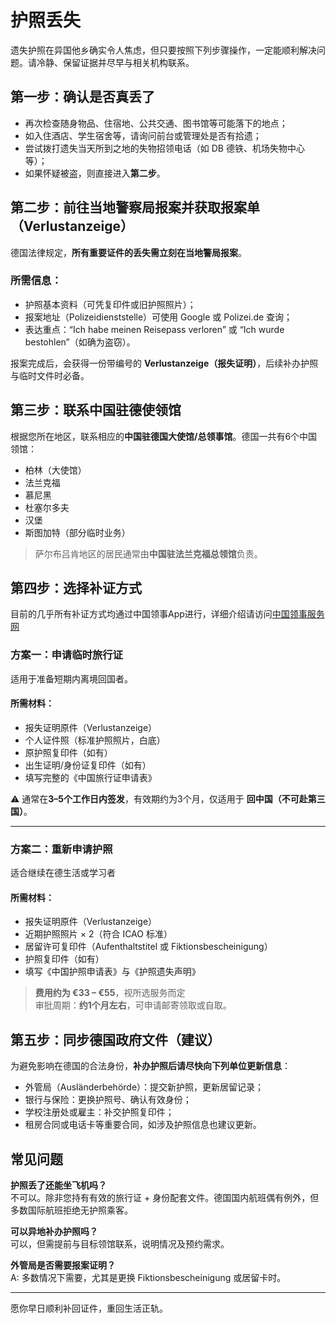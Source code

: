# 护照丢失

遗失护照在异国他乡确实令人焦虑，但只要按照下列步骤操作，一定能顺利解决问题。请冷静、保留证据并尽早与相关机构联系。

## 第一步：确认是否真丢了

- 再次检查随身物品、住宿地、公共交通、图书馆等可能落下的地点；
- 如入住酒店、学生宿舍等，请询问前台或管理处是否有拾遗；
- 尝试拨打遗失当天所到之地的失物招领电话（如 DB 德铁、机场失物中心等）；
- 如果怀疑被盗，则直接进入**第二步**。

## 第二步：前往当地警察局报案并获取报案单（Verlustanzeige）

德国法律规定，**所有重要证件的丢失需立刻在当地警局报案**。

### 所需信息：

- 护照基本资料（可凭复印件或旧护照照片）；
- 报案地址（Polizeidienststelle）可使用 Google 或 Polizei.de 查询；
- 表达重点：“Ich habe meinen Reisepass verloren” 或 “Ich wurde bestohlen”（如确为盗窃）。

::: {.callout-tip}
报案完成后，会获得一份带编号的 **Verlustanzeige（报失证明）**，后续补办护照与临时文件时必备。
:::

## 第三步：联系中国驻德使领馆

根据您所在地区，联系相应的**中国驻德国大使馆/总领事馆**。德国一共有6个中国领馆：

- 柏林（大使馆）  
- 法兰克福  
- 慕尼黑  
- 杜塞尔多夫  
- 汉堡  
- 斯图加特（部分临时业务）

> 萨尔布吕肯地区的居民通常由**中国驻法兰克福总领馆**负责。

## 第四步：选择补证方式

目前的几乎所有补证方式均通过中国领事App进行，详细介绍请访问[中国领事服务网](https://cs.mfa.gov.cn/zggmzhw/hzlxz/)

### 方案一：申请临时旅行证

适用于准备短期内离境回国者。

#### 所需材料：

- 报失证明原件（Verlustanzeige）
- 个人证件照（标准护照照片，白底）
- 原护照复印件（如有）
- 出生证明/身份证复印件（如有）
- 填写完整的《中国旅行证申请表》

⚠️ 通常在**3–5个工作日内签发**，有效期约为3个月，仅适用于 **回中国（不可赴第三国）**。

---

### 方案二：重新申请护照

适合继续在德生活或学习者

#### 所需材料：

- 报失证明原件（Verlustanzeige）
- 近期护照照片 × 2（符合 ICAO 标准）
- 居留许可复印件（Aufenthaltstitel 或 Fiktionsbescheinigung）
- 护照复印件（如有）
- 填写《中国护照申请表》与《护照遗失声明》

> **费用约为 €33 – €55**，视所选服务而定  
> 审批周期：**约1个月左右**，可申请邮寄领取或自取。

## 第五步：同步德国政府文件（建议）

为避免影响在德国的合法身份，**补办护照后请尽快向下列单位更新信息**：

- 外管局（Ausländerbehörde）：提交新护照，更新居留记录；
- 银行与保险：更换护照号、确认有效身份；
- 学校注册处或雇主：补交护照复印件；
- 租房合同或电话卡等重要合同，如涉及护照信息也建议更新。


## 常见问题

**护照丢了还能坐飞机吗？**  
不可以。除非您持有有效的旅行证 + 身份配套文件。德国国内航班偶有例外，但多数国际航班拒绝无护照乘客。

**可以异地补办护照吗？**  
可以，但需提前与目标领馆联系，说明情况及预约需求。

**外管局是否需要报案证明？**  
A: 多数情况下需要，尤其是更换 Fiktionsbescheinigung 或居留卡时。

---

愿你早日顺利补回证件，重回生活正轨。